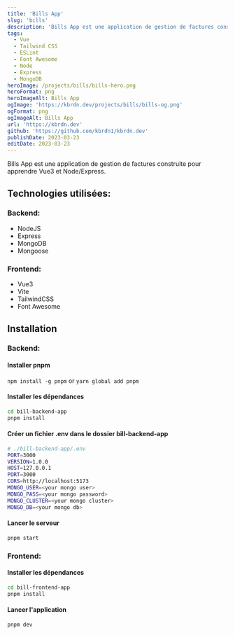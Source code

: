 ```yaml
---
title: 'Bills App'
slug: 'bills'
description: 'Bills App est une application de gestion de factures construite pour apprendre Vue3 et Node/Express.'
tags:
  - Vue
  - Tailwind CSS
  - ESLint
  - Font Awesome
  - Node
  - Express
  - MongoDB
heroImage: /projects/bills/bills-hero.png
heroFormat: png
heroImageAlt: Bills App
ogImage: 'https://kbrdn.dev/projects/bills/bills-og.png'
ogFormat: png
ogImageAlt: Bills App
url: 'https://kbrdn.dev'
github: 'https://github.com/kbrdn1/kbrdn.dev'
publishDate: 2023-03-23
editDate: 2023-03-23
---
```


Bills App est une application de gestion de factures construite pour apprendre Vue3 et Node/Express.

## Technologies utilisées:

### Backend:

- NodeJS
- Express
- MongoDB
- Mongoose

### Frontend:

- Vue3
- Vite
- TailwindCSS
- Font Awesome

## Installation

### Backend:

#### Installer pnpm

`npm install -g pnpm` or `yarn global add pnpm`

#### Installer les dépendances

```sh
cd bill-backend-app
pnpm install
```

#### Créer un fichier .env dans le dossier bill-backend-app

```sh
# ./bill-backend-app/.env
PORT=3000
VERSION=1.0.0
HOST=127.0.0.1
PORT=3000
CORS=http://localhost:5173
MONGO_USER=<your mongo user>
MONGO_PASS=<your mongo password>
MONGO_CLUSTER=<your mongo cluster>
MONGO_DB=<your mongo db>
```

#### Lancer le serveur

```sh
pnpm start
```

### Frontend:

#### Installer les dépendances

```sh
cd bill-frontend-app
pnpm install
```

#### Lancer l'application

```sh
pnpm dev
```

